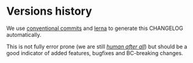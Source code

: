 
<Meta title="Documentation / 0 - Changelog" />

# Versions history

We use [conventional commits](https://www.conventionalcommits.org/en/v1.0.0/) and [lerna](https://lerna.js.org/) to generate this CHANGELOG automatically.

This is not fully error prone (we are still _[human after all](https://www.youtube.com/watch?v=PXYeARRyDWk)_) but should be a good indicator of added features, bugfixes and BC-breaking changes.

<Description markdown={changelog} />
